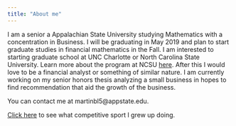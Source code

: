 ```yaml
---
title: "About me"
---
```


I am a senior a Appalachian State University studying Mathematics with a concentration in Business. I will be graduating in May 2019 and plan to start graduate studies in financial mathematics in the Fall. I am interested to starting graduate school at UNC Charlotte or North Carolina State University. Learn more about the program at NCSU [here](https://financial.math.ncsu.edu). After this I would love to be a financial analyst or something of similar nature. I am currently working on my senior honors thesis analyzing a small business in hopes to find recommendation that aid the growth of the business. 

You can contact me at martinbl5@appstate.edu.

[Click here](https://www.youtube.com/watch?v=n8S7HIvR_jo&t=5s) to see what competitive sport I grew up doing.

